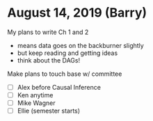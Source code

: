 
# August 14, 2019 (Barry)

My plans to write Ch 1 and 2

- means data goes on the backburner slightly
- but keep reading and getting ideas
- think about the DAGs!


Make plans to touch base w/ committee

- [ ] Alex before Causal Inference
- [ ] Ken anytime
- [ ] Mike Wagner
- [ ] Ellie (semester starts)


